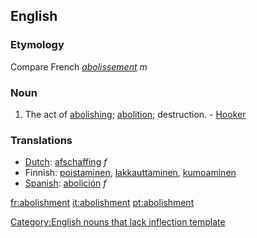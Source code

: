==English==
===Etymology===
Compare French ''[[abolissement]]'' ''m''
===Noun===
#The act of [[abolishing]]; [[abolition]]; destruction. - [[Hooker]]

===Translations===
*[[Dutch]]: [[afschaffing]] ''f''
*Finnish: [[poistaminen]], [[lakkauttaminen]], [[kumoaminen]]
*[[Spanish]]: [[abolición]] ''f''

[[Category:English nouns that lack inflection template]]

[[fr:abolishment]]
[[it:abolishment]]
[[pt:abolishment]]